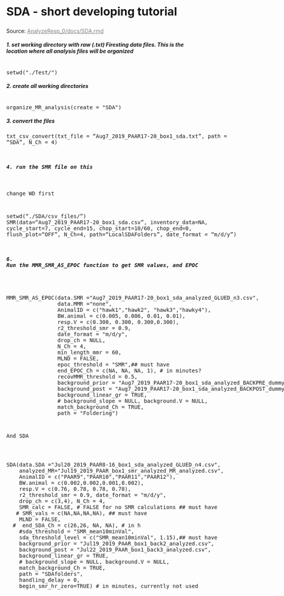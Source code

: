 

<div class="page-header">
  <h2 style="font-size: 30px; text-align:left;">SDA - short developing tutorial</h2>
  <p>Source: <a href = "https://github.com/kraskura/AnalyzeResp_0/blob/ccf6f96e629939be6b5f33f88e435a7b973e6fff/docs/SDA.rmd" style = "color:gray;">AnalyzeResp_0/docs/SDA.rmd</a></p>
</div> 

##### 1. set working directory with raw (.txt) Firesting data files. This is the location where all analysis files will be organized

<pre class = "sourceCode yaml"> 
setwd("./Test/")
</pre>

##### 2. create all working directories

<pre class = "sourceCode yaml"> 
organize_MR_analysis(create = "SDA")
</pre>

##### 3. convert the files
<pre class = "sourceCode yaml"> 

txt_csv_convert(txt_file = "Aug7_2019_PAAR17-20_box1_sda.txt", path = "SDA", N_Ch = 4)
<yaml>

##### 4. run the SMR file on this
change WD first

<pre class = "sourceCode yaml"> 
setwd("./SDA/csv_files/")
SMR(data="Aug7_2019_PAAR17-20_box1_sda.csv",
    inventory_data=NA,
    cycle_start=7,
    cycle_end=15,
    chop_start=10/60,
    chop_end=0,
    flush_plot="OFF",
    N_Ch=4,
    path="LocalSDAFolders",
    date_format = "m/d/y")
</yaml>


##### 6. Run the MMR_SMR_AS_EPOC function to get SMR values, and EPOC

<pre class = "sourceCode yaml"> 
MMR_SMR_AS_EPOC(data.SMR ="Aug7_2019_PAAR17-20_box1_sda_analyzed_GLUED_n3.csv",
                data.MMR ="none",
                AnimalID = c("hawk1","hawk2", "hawk3","hawky4"),
                BW.animal = c(0.005, 0.006, 0.01, 0.01),
                resp.V = c(0.300, 0.300, 0.300,0.300),
                r2_threshold_smr = 0.9,
                date_format = "m/d/y",
                drop_ch = NULL,
                N_Ch = 4,
                min_length_mmr = 60,
                MLND = FALSE,
                epoc_threshold = "SMR",## must have
                end_EPOC_Ch = c(NA, NA, NA, 1), # in minutes?
                recovMMR_threshold = 0.5,
                background_prior = "Aug7_2019_PAAR17-20_box1_sda_analyzed_BACKPRE_dummy.csv",
                background_post = "Aug7_2019_PAAR17-20_box1_sda_analyzed_BACKPOST_dummy.csv",
                background_linear_gr = TRUE,
                # background_slope = NULL, background.V = NULL,
                match_background_Ch = TRUE,
                path = "Foldering")
</pre>

And SDA

<pre class = "sourceCode yaml"> 
SDA(data.SDA ="Jul20_2019_PAAR8-16_box1_sda_analyzed_GLUED_n4.csv",
    analyzed_MR="Jul19_2019_PAAR_box1_smr_analyzed_MR_analyzed.csv",
    AnimalID = c("PAAR9","PAAR10","PAAR11","PAAR12"),
    BW.animal = c(0.002,0.002,0.001,0.002),
    resp.V = c(0.76, 0.78, 0.78, 0.78),
    r2_threshold_smr = 0.9, date_format = "m/d/y",
    drop_ch = c(3,4), N_Ch = 4,
    SMR_calc = FALSE, # FALSE for no SMR calculations ## must have
   # SMR_vals = c(NA,NA,NA,NA), ## must have
    MLND = FALSE,
  #  end_SDA_Ch = c(26,26, NA, NA), # in h
    #sda_threshold = "SMR_mean10minVal",
    sda_threshold_level = c("SMR_mean10minVal", 1.15),## must have
    background_prior = "Jul19_2019_PAAR_box1_back2_analyzed.csv",
    background_post = "Jul22_2019_PAAR_box1_back3_analyzed.csv",
    background_linear_gr = TRUE,
    # background_slope = NULL, background.V = NULL,
    match_background_Ch = TRUE,
    path = "SDAfolders",
    handling_delay = 0,
    begin_smr_hr_zero=TRUE) # in minutes, currently not used
</pre>

